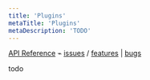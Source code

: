 ```yaml
---
title: 'Plugins'
metaTitle: 'Plugins'
metaDescription: 'TODO'
---
```


[API Reference](/api/modules/main/exports/use) ⌁ [issues](https://nxs.li/issues/component/plugins) / [features](https://nxs.li/issues/components/plugins/features) | [bugs](https://nxs.li/issues/component/plugins/bugs)

todo
